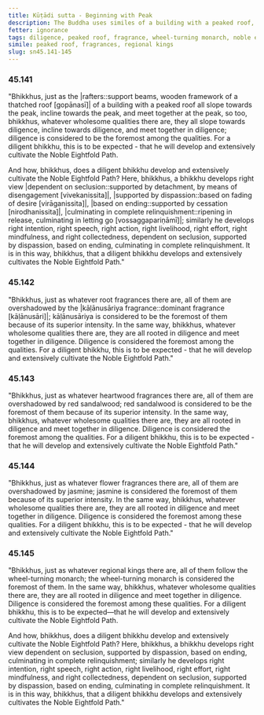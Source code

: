 ```yaml
---
title: Kūṭādi sutta - Beginning with Peak
description: The Buddha uses similes of a building with a peaked roof, fragrances, and regional kings to illustrate the importance of diligence in developing the Noble Eightfold Path.
fetter: ignorance
tags: diligence, peaked roof, fragrance, wheel-turning monarch, noble eightfold path, seclusion, dispassion, cessation, relinquishment, sn, sn45-56, sn45
simile: peaked roof, fragrances, regional kings
slug: sn45.141-145
---
```


### 45.141

"Bhikkhus, just as the |rafters::support beams, wooden framework of a thatched roof [gopānasī]| of a building with a peaked roof all slope towards the peak, incline towards the peak, and meet together at the peak, so too, bhikkhus, whatever wholesome qualities there are, they all slope towards diligence, incline towards diligence, and meet together in diligence; diligence is considered to be the foremost among the qualities. For a diligent bhikkhu, this is to be expected - that he will develop and extensively cultivate the Noble Eightfold Path.

And how, bhikkhus, does a diligent bhikkhu develop and extensively cultivate the Noble Eightfold Path? Here, bhikkhus, a bhikkhu develops right view |dependent on seclusion::supported by detachment, by means of disengagement [vivekanissita]|, |supported by dispassion::based on fading of desire [virāganissita]|, |based on ending::supported by cessation [nirodhanissita]|, |culminating in complete relinquishment::ripening in release, culminating in letting go [vossaggapariṇāmī]|; similarly he develops right intention, right speech, right action, right livelihood, right effort, right mindfulness, and right collectedness, dependent on seclusion, supported by dispassion, based on ending, culminating in complete relinquishment. It is in this way, bhikkhus, that a diligent bhikkhu develops and extensively cultivates the Noble Eightfold Path."

### 45.142

"Bhikkhus, just as whatever root fragrances there are, all of them are overshadowed by the |kāḷānusāriya fragrance::dominant fragrance [kāḷānusāri]|; kāḷānusāriya is considered to be the foremost of them because of its superior intensity. In the same way, bhikkhus, whatever wholesome qualities there are, they are all rooted in diligence and meet together in diligence. Diligence is considered the foremost among the qualities. For a diligent bhikkhu, this is to be expected - that he will develop and extensively cultivate the Noble Eightfold Path."

### 45.143

"Bhikkhus, just as whatever heartwood fragrances there are, all of them are overshadowed by red sandalwood; red sandalwood is considered to be the foremost of them because of its superior intensity. In the same way, bhikkhus, whatever wholesome qualities there are, they are all rooted in diligence and meet together in diligence. Diligence is considered the foremost among the qualities. For a diligent bhikkhu, this is to be expected - that he will develop and extensively cultivate the Noble Eightfold Path."

### 45.144

"Bhikkhus, just as whatever flower fragrances there are, all of them are overshadowed by jasmine; jasmine is considered the foremost of them because of its superior intensity. In the same way, bhikkhus, whatever wholesome qualities there are, they are all rooted in diligence and meet together in diligence. Diligence is considered the foremost among these qualities. For a diligent bhikkhu, this is to be expected - that he will develop and extensively cultivate the Noble Eightfold Path."

### 45.145

"Bhikkhus, just as whatever regional kings there are, all of them follow the wheel-turning monarch; the wheel-turning monarch is considered the foremost of them. In the same way, bhikkhus, whatever wholesome qualities there are, they are all rooted in diligence and meet together in diligence. Diligence is considered the foremost among these qualities. For a diligent bhikkhu, this is to be expected—that he will develop and extensively cultivate the Noble Eightfold Path.

And how, bhikkhus, does a diligent bhikkhu develop and extensively cultivate the Noble Eightfold Path? Here, bhikkhus, a bhikkhu develops right view dependent on seclusion, supported by dispassion, based on ending, culminating in complete relinquishment; similarly he develops right intention, right speech, right action, right livelihood, right effort, right mindfulness, and right collectedness, dependent on seclusion, supported by dispassion, based on ending, culminating in complete relinquishment. It is in this way, bhikkhus, that a diligent bhikkhu develops and extensively cultivates the Noble Eightfold Path."
